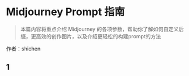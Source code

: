 # Midjourney Prompt 指南
>本篇内容将重点介绍 Midjourney 的各项参数，帮助你了解如何自定义后缀，更高效的创作图片，以及介绍更轻松的构建prompt的方法

作者：shichen



## 1